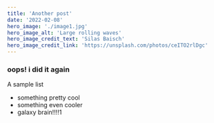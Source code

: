 ```yaml
---
title: 'Another post'
date: '2022-02-08'
hero_image: './image1.jpg'
hero_image_alt: 'Large rolling waves'
hero_image_credit_text: 'Silas Baisch'
hero_image_credit_link: 'https://unsplash.com/photos/ceITO2rlDgc'
---
```


### oops! i did it again

A sample list

- something pretty cool
- something even cooler
- galaxy brain!!!!1
